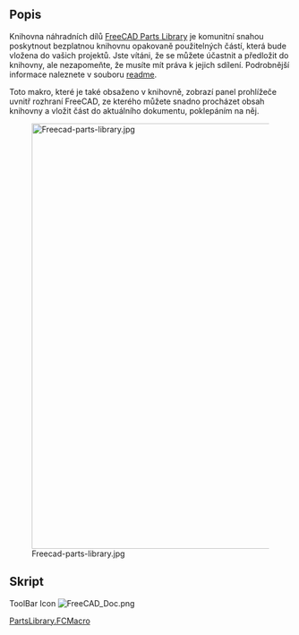 <languages/>
{{Macro/cs
|Name=Parts Library
|Translate=Parts Library
|Icon=FreeCAD Doc.png
|Description=Starts the Parts Library browser FreeCAD
|Author=yorik
|Version=1.0
|Date=2014-03-25
|FCVersion=All
|Download=[https://www.freecadweb.org/wiki/images/9/9d/FreeCAD_Doc.png ToolBar Icon]
}}

<span id="Description"></span>
==Popis==

Knihovna náhradních dílů [http://github.com/yorikvanhavre/FreeCAD-library FreeCAD Parts Library] je komunitní snahou poskytnout bezplatnou knihovnu opakovaně použitelných částí, která bude vložena do vašich projektů. Jste vítáni, že se můžete účastnit a předložit do knihovny, ale nezapomeňte, že musíte mít práva k jejich sdílení. Podrobnější informace naleznete v souboru [http://github.com/yorikvanhavre/FreeCAD-library readme].

{{Codeextralink|https://raw.githubusercontent.com/FreeCAD/FreeCAD-library/master/PartsLibrary.FCMacro}}

Toto makro, které je také obsaženo v knihovně, zobrazí panel prohlížeče uvnitř rozhraní FreeCAD, ze kterého můžete snadno procházet obsah knihovny a vložit část do aktuálního dokumentu, poklepáním na něj.

[[Image:Freecad-parts-library.jpg|760px]]

<span id="Script"></span>
==Skript==

ToolBar Icon [[Image:FreeCAD_Doc.png]]

[http://github.com/yorikvanhavre/FreeCAD-library/blob/master/PartsLibrary.FCMacro PartsLibrary.FCMacro]